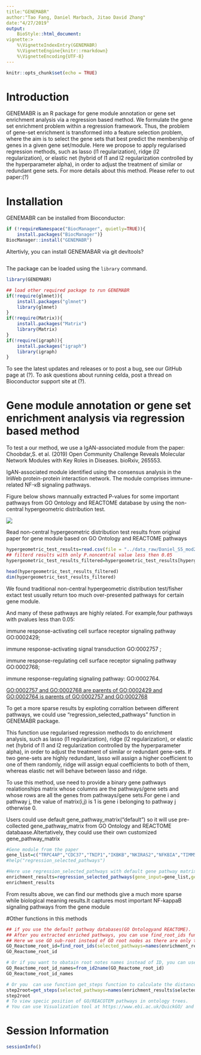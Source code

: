 ```yaml
---
title:"GENEMABR"
author:"Tao Fang, Daniel Marbach, Jitao David Zhang"
date:"4/27/2019"
output:
    BioStyle::html_document:
vignette:>
    %\VignetteIndexEntry(GENEMABR)
    %\VignetteEngine{knitr::rmarkdown}
    %\VignetteEncoding{UTF-8}
---
```


```r
knitr::opts_chunk$set(echo = TRUE)
```

# Introduction
GENEMABR is  an R package for gene module annotation or gene set enrichment analysis via a regression based method.
We formulate the gene set enrichment problem within a regression framework. Thus, the problem of gene-set enrichment is transformed into a feature selection problem, where the aim is to select the gene sets that best predict the membership of genes in a given gene set/module. 
Here we propose to apply regularised regression methods, such as lasso (l1 regularization), ridge (l2 regularization), or elastic net (hybrid of l1 and l2 regularization controlled by the hyperparameter alpha), in order to adjust the treatment of similar or redundant gene sets.
For more details about this method. Please refer to out paper:(?)
 

# Installation
GENEMABR can be installed from Bioconductor:
```r
if (!requireNamespace("BiocManager", quietly=TRUE)){
    install.packages("BiocManager")}
BiocManager::install("GENEMABR")
```

Altertivly, you can install GENEMABAR via git devltools?
```r

```

The package can be loaded using the `library` command.
```r
library(GENEMABR)

## load other required package to run GENEMABR
if(!require(glmnet)){
    install.packages("glmnet")
    library(glmnet)
}
if(!require(Matrix)){
    install.packages("Matrix")
    library(Matrix)
}
if(!require(igraph)){
    install.packages("igraph")
    library(igraph)
}

```

To see the latest updates and releases or to post a bug, see our GitHub page at (?). To ask questions about running celda, post a thread on Bioconductor support site at (?).


# Gene module annotation or gene set enrichment analysis via regression based method 
To test a our method, we use a IgAN-associated module from the paper: Choobdar,S. et al. (2019) Open Community Challenge Reveals Molecular Network Modules with Key Roles in Diseases. bioRxiv, 265553.

IgAN-associated module identified using the consensus analysis in the InWeb protein-protein interaction network. The module comprises immune-related NF-κB signaling pathways.

Figure below shows mannually extracted P-values for some important  pathways from GO Ontology and REACTOME database by using the non-central hypergeometric distribution test. 

![](../Figures/Figure S5_ Module 283.png)


Read non-central hypergeometric distribution test results from original paper for gene module based on GO Ontology and REACTOME pathways
```r
hypergeometric_test_results=read.csv(file = "../data_raw/Daniel_S5_mod283.txt",header = T,sep = "\t")
## filterd results with only P.noncentral value less then 0.05
hypergeometric_test_results_filtered=hypergeometric_test_results[hypergeometric_test_results$P.noncentral<0.05,]

head(hypergeometric_test_results_filtered)
dim(hypergeometric_test_results_filtered)
```

We found traditional non-central hypergeometric distribution test/fisher extact test usually return too much over-presented pathways for certain gene module. 

And many of  these pathways are highly related.  For example,four pathways with pvalues less than 0.05: 

immune response-activating cell surface receptor signaling pathway  GO:0002429;

immune response-activating signal transduction GO:0002757 ;

immune response-regulating cell surface receptor signaling pathway GO:0002768;

immune response-regulating signaling pathway: GO:0002764.

[GO:0002757 and GO:0002768 are parents of GO:0002429 and GO:0002764 is parents of GO:0002757 and GO:0002768 ](https://www.ebi.ac.uk/QuickGO/term/GO:0002429)


To get a more sparse results by exploting corraltion between different pathways, we could use "regression_selected_pathways" function in GENEMABR package.

This function use regularised regression methods to do enrichment analysis, such as lasso (l1 regularization), ridge (l2 regularization), or elastic net (hybrid of l1 and l2 regularization controlled by the hyperparameter alpha), in order to adjust the treatment of similar or redundant gene-sets. If two gene-sets are highly redundant, lasso will assign a higher coefficient to one of them randomly, ridge will assign equal coefficients to both of them, whereas elastic net will behave between lasso and ridge.

To use this method, use need to provide a binary gene pathways realationships matrix whose columns are the pathways/gene sets and whose rows are all the genes from pathways/gene sets.For gene i and pathway j, the value of matrix(i,j) is 1 is gene i belonging to pathway j otherwise 0.

Users could use default gene_pathway_matrix("default") so it will use pre-collected gene_pathway_matrix from GO Ontology and REACTOME databaase.Altertatively, they could use their own customized gene_pathway_matrix 
```r
#Gene module from the paper
gene_list=c("TRPC4AP","CDC37","TNIP1","IKBKB","NKIRAS2","NFKBIA","TIMM50","RELB","TNFAIP3","NFKBIB","HSPA1A","NFKBIE","SPAG9","NFKB2","ERLIN1","REL","TNIP2","TUBB6","MAP3K8")
#help("regression_selected_pathways")

#Here use regression_selected_pathways with default gene pathway matrix and set the alpha value as 0.5
enrichment_results=regression_selected_pathways(gene_input=gene_list,gene_pathway_matrix="default",alpha=0.5)
enrichment_results
```
From results above, we can find our methods give a much more sparse while biological meaning results.It captures most important NF-kappaB signaling pathways from the gene module

#Other functions in this methods
```r
## if you use the default pathway databases(GO Ontologyand REACTOME).
## After you extracted enriched pathways, you can use find_root_ids function to find thier GO sub-root or REACTOME roots(ID) to help you better understanding the biological meanings of pathways.
## Here we use GO sub-root instead of GO root nodes as there are only three roots in the GO ontology and it's not so specific 
GO_Reactome_root_id=find_root_ids(selected_pathways=names(enrichment_results$selected_pathways_coef))
GO_Reactome_root_id

# Or if you want to obatain root notes names instead of ID, you can use function from_id2name to get names from ids
GO_Reactome_root_id_names=from_id2name(GO_Reactome_root_id)
GO_Reactome_root_id_names

# Or you  can use function get_steps function to calculate the distance from selected pathways to GO or Reactome roots
step2root=get_steps(selected_pathways=names(enrichment_results$selected_pathways_coef))
step2root
# To view specic position of GO/REACOTEM pathways in ontology trees.
# You can use Visualization tool at https://www.ebi.ac.uk/QuickGO/ and https://reactome.org/PathwayBrowser/ 
```


# Session Information
```r
sessionInfo()
```